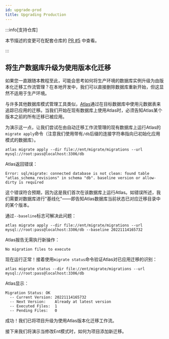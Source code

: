 ```yaml
---
id: upgrade-prod
title: Upgrading Production
---
```



:::info[支持仓库]

本节描述的变更可在配套仓库的
[PR #5](https://github.com/rotemtam/ent-versioned-migrations-demo/pull/5/files)
中查看。

:::

## 将生产数据库升级为使用版本化迁移

如果您一直跟随本教程至此，可能会思考如何将生产环境的数据库实例升级为由版本化迁移工作流管理？在本地开发中，我们可以直接删除数据库重新开始，但这显然不适用于生产环境。

与许多其他数据库模式管理工具类似，[Atlas](https://atlasgo.io)通过在目标数据库中使用元数据表来追踪已应用的迁移。当我们开始在现有数据库上使用Atlas时，必须告知Atlas某个版本之前的所有迁移已被应用。

为演示这一点，让我们尝试在由自动迁移工作流管理的现有数据库上运行Atlas的`migrate apply`命令（注意我们使用带有`/db`后缀的连接字符串指向已初始化应用模式的数据库）。

```text
atlas migrate apply --dir file://ent/migrate/migrations --url mysql://root:pass@localhost:3306/db
```

Atlas返回错误：

```text
Error: sql/migrate: connected database is not clean: found table "atlas_schema_revisions" in schema "db". baseline version or allow-dirty is required
```

这个错误符合预期，因为这是我们首次在该数据库上运行Atlas。如错误所述，我们需要对数据库进行"基线化"——即告知Atlas数据库当前状态已对应迁移目录中的某个版本。

通过`--baseline`标志可解决此问题：

```text
atlas migrate apply --dir file://ent/migrate/migrations --url mysql://root:pass@localhost:3306/db --baseline 20221114165732
```

Atlas报告无需执行新操作：

```text
No migration files to execute
```

现在运行正常！接着使用`migrate status`命令验证Atlas对已应用迁移的识别：

```text
atlas migrate status --dir file://ent/migrate/migrations --url mysql://root:pass@localhost:3306/db
```

Atlas显示：

```text
Migration Status: OK
  -- Current Version: 20221114165732
  -- Next Version:    Already at latest version
  -- Executed Files:  1
  -- Pending Files:   0
```

成功！我们已将项目升级为使用Atlas版本化迁移工作流。

接下来我们将演示当修改Ent模式时，如何为项目添加新迁移。